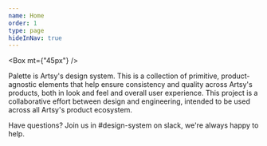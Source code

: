 ```yaml
---
name: Home
order: 1
type: page
hideInNav: true
---
```


<Box mt={"45px"} />

Palette is Artsy's design system. This is a collection of primitive,
product-agnostic elements that help ensure consistency and quality across
Artsy's products, both in look and feel and overall user experience. This
project is a collaborative effort between design and engineering, intended to be
used across all Artsy's product ecosystem.

Have questions? Join us in #design-system on slack, we're always happy to help.

<Spacer my={3} />

<ArtsyMarkIcon width="100px" height="100px" />
